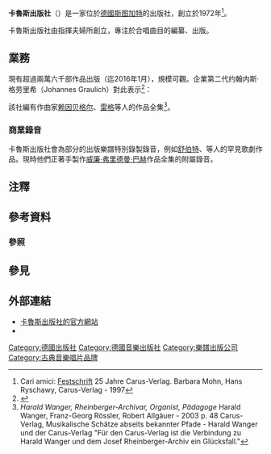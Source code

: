 {{Infobox publisher
| image        = 
| parent       = 
| status       = 
| founded      = {{Start date|1972}}
| founder      = {{tsl|de|Günter Graulich|君特·格劳利希}}<br />瓦爾特勞德·格劳利希
| successor    = 
| country      = [[德國|德國]]
| headquarters = [[斯图加特|斯图加特]]
| distribution = 
| keypeople    = 
| publications = 樂譜
| topics       = 
| genre        = 
| imprints     = 
| revenue      = 
| numemployees = 
| nasdaq       = 
| url          = {{URL|http://www.carus-verlag.com|Carus-Verlag}}
}}

'''卡魯斯出版社'''（{{lang-de|'''Carus-Verlag'''}}）是一家位於[[德國|德國]][[斯图加特|斯图加特]]的出版社，創立於1972年<ref>Cari amici: [[Festschrift|Festschrift]] 25 Jahre Carus-Verlag. Barbara Mohn, Hans Ryschawy, Carus-Verlag - 1997</ref>。

卡魯斯出版社由指揮{{tsl|de|Günter Graulich|君特·格劳利希}}夫婦所創立，專注於合唱曲目的編纂、出版。

== 業務 ==
現有超過兩萬六千部作品出版（迄2016年1月），規模可觀。企業第二代约翰内斯·格劳里希（Johannes Graulich）對此表示<ref>{{Cite web|title=家族企业的优势——探访德国斯图加特的Carus乐谱，录音出版社|url=https://www.douban.com/note/274447468/|accessdate=2020-08-03|author=|date=2013-05-02|format=|publisher=|language=}}</ref>：

{{Quotation|我们首先是家族企业，其次，有着异常宽泛的产品目录，我们就这样很好地生存了几十年。}}

該社編有作曲家[[约瑟夫·赖因贝格尔|赖因贝格尔]]、[[马克斯·雷格|雷格]]等人的作品全集<ref>''Harald Wanger, Rheinberger-Archivar, Organist, Pädagoge'' Harald Wanger, Franz-Georg Rössler, Robert Allgäuer - 2003 p. 48 Carus-Verlag, Musikalische Schätze abseits bekannter Pfade - Harald Wanger und der Carus-Verlag "Für den Carus-Verlag ist die Verbindung zu Harald Wanger und dem Josef Rheinberger-Archiv ein Glücksfall."</ref>。

=== 商業錄音 ===
卡魯斯出版社會為部分的出版樂譜特別錄製錄音，例如[[弗朗茨·舒伯特|舒伯特]]、{{tsl|de|Johann Rudolf Zumsteeg|宗斯蒂格}}等人的罕見歌劇作品{{efn|例如舒伯特的《沙恭达罗》（''Sakontala''，作品號D. 701），其樂譜和演奏就是在卡魯斯出版社的戮力編輯之下，得以為世人重新認識。}}。現時他們正著手製作[[威廉·弗里德曼·巴赫|威廉·弗里德曼·巴赫]]作品全集的附屬錄音。

== 注釋 ==
{{notelist}}

== 參考資料 ==
=== 參照 ===
{{reflist}}

== 參見 ==
{{portal|古典音樂}}

== 外部連結 ==
* [http://www.carus-verlag.com/ 卡魯斯出版社的官方網站]{{Wayback|url=http://www.carus-verlag.com/ |date=20200311214124 }}
* {{IMSLP|id=Scores published by Carus-Verlag|cname=卡魯斯出版社}}

{{Authority control}}

{{DEFAULTSORT:Carus-Verlag}}
[[Category:德國出版社|Category:德國出版社]]
[[Category:德國音樂出版社|Category:德國音樂出版社]]
[[Category:樂譜出版公司|Category:樂譜出版公司]]
[[Category:古典音樂唱片品牌|Category:古典音樂唱片品牌]]